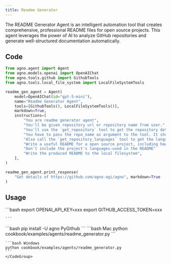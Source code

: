 ```yaml
---
title: Readme Generator
---
```

The README Generator Agent is an intelligent automation tool that creates comprehensive, professional README files for open source projects. This agent leverages the power of AI to analyze GitHub repositories and generate well-structured documentation automatically.


## Code

```python cookbook/examples/agents/readme_generator.py
from agno.agent import Agent
from agno.models.openai import OpenAIChat
from agno.tools.github import GithubTools
from agno.tools.local_file_system import LocalFileSystemTools

readme_gen_agent = Agent(
    model=OpenAIChat(id="gpt-5-mini"),
    name="Readme Generator Agent",
    tools=[GithubTools(), LocalFileSystemTools()],
    markdown=True,
    instructions=[
        "You are readme generator agent",
        "You'll be given repository url or repository name from user."
        "You'll use the `get_repository` tool to get the repository details."
        "You have to pass the repo_name as argument to the tool. It should be in the format of owner/repo_name. If given url extract owner/repo_name from it."
        "Also call the `get_repository_languages` tool to get the languages used in the repository."
        "Write a useful README for a open source project, including how to clone and install the project, run the project etc. Also add badges for the license, size of the repo, etc"
        "Don't include the project's languages-used in the README"
        "Write the produced README to the local filesystem",
    ],
)

readme_gen_agent.print_response(
    "Get details of https://github.com/agno-agi/agno", markdown=True
)

```

## Usage

<Steps>
  <Snippet file="create-venv-step.mdx" />

  <Step title="Set your API key">
    ```bash
    export OPENAI_API_KEY=xxx
    export GITHUB_ACCESS_TOKEN=xxx

    ```
  </Step>

  <Step title="Install libraries">
    ```bash
    pip install -U agno PyGithub
    ```
  </Step>

  <Step title="Run Agent">
    <CodeGroup>
    ```bash Mac
    python cookbook/examples/agents/readme_generator.py
    ```

    ```bash Windows
    python cookbook/examples/agents/readme_generator.py
    ```
    </CodeGroup>
  </Step>
</Steps>
